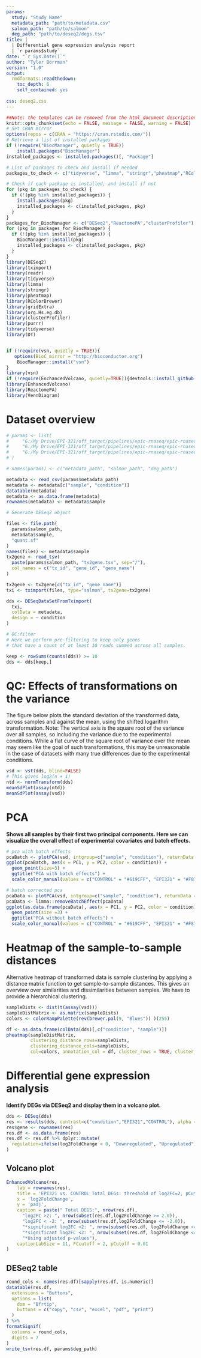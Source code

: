 ```yaml
---
params:
  study: "Study Name"
  metadata_path: "path/to/metadata.csv"
  salmon_path: "path/to/salmon"
  deg_path: "path/to/deseq2/degs.tsv"
title: |
  | Differential gene expression analysis report
  | `r params$study`
date: "`r Sys.Date()`"
author: "Tyler Borrman"
version: "1.0"
output:
  rmdformats::readthedown:
    toc_depth: 6
    self_contained: yes
    
css: deseq2.css
---
```


<!--
# Differential Gene Expression Analysis Report
This R Markdown document performs differential gene expression analysis for a specified study. 
It includes data preprocessing, statistical analysis, and visualization of results.

Usage:
rmarkdown::render(
  "bin/deseq2.rmd", 
  params = list(study = "JIRA_BDS-1008_Mouse_3m", 
  metadata_path = "G:/My Drive/EPI-321/off_target/pipelines/epic-rnaseq/epic-rnaseq/JIRA_BDS-1008_Mouse_3m/mouse_3m_samplesheet_deseq2.csv",
  salmon_path = "G:/My Drive/EPI-321/off_target/pipelines/epic-rnaseq/epic-rnaseq/JIRA_BDS-1008_Mouse_3m/salmon",
  deg_path = "G:/My Drive/EPI-321/off_target/pipelines/epic-rnaseq/epic-rnaseq/JIRA_BDS-1008_Mouse_3m/deseq2/JIRA_BDS-1008_Mouse_3m_degs.tsv")
)
-->

```r
##Note: the templates can be removed from the html_document description section if knitting is desired
knitr::opts_chunk$set(echo = FALSE, message = FALSE, warning = FALSE)
# Set CRAN mirror
options(repos = c(CRAN = "https://cran.rstudio.com/"))
# Retrieve a list of installed packages
if (!require("BiocManager", quietly = TRUE))
    install.packages("BiocManager")
installed_packages <- installed.packages()[, "Package"]

# List of packages to check and install if needed
packages_to_check <- c("tidyverse", "limma", "stringr","pheatmap","RColorBrewer","gridExtra","org.Hs.eg.db","purrr","tidyverse","VennDiagram")

# Check if each package is installed, and install if not
for (pkg in packages_to_check) {
  if (!(pkg %in% installed_packages)) {
    install.packages(pkg)
    installed_packages <- c(installed_packages, pkg)
  }
}
packages_for_BiocManager <- c("DESeq2","ReactomePA","clusterProfiler")
for (pkg in packages_for_BiocManager) {
  if (!(pkg %in% installed_packages)) {
    BiocManager::install(pkg)
    installed_packages <- c(installed_packages, pkg)
  }
}
library(DESeq2)
library(tximport)
library(readr)
library(tidyverse)
library(limma)
library(stringr)
library(pheatmap)
library(RColorBrewer)
library(gridExtra)
library(org.Hs.eg.db)
library(clusterProfiler)
library(purrr)
library(tidyverse)
library(DT)


if (!require(vsn, quietly = TRUE)){ 
   options(BioC_mirror = "http://bioconductor.org")
	BiocManager::install("vsn")
}
library(vsn)
if (!require(EnchancedVolcano, quietly=TRUE)){devtools::install_github('kevinblighe/EnhancedVolcano')}
library(EnhancedVolcano)
library(ReactomePA)
library(VennDiagram)
```
# Dataset overview

```r

# params <- list(
#     "G:/My Drive/EPI-321/off_target/pipelines/epic-rnaseq/epic-rnaseq/JIRA_BDS-1008_Mouse_3m/mouse_3m_samplesheet_deseq2.csv",
#     "G:/My Drive/EPI-321/off_target/pipelines/epic-rnaseq/epic-rnaseq/JIRA_BDS-1008_Mouse_3m/salmon",
#     "G:/My Drive/EPI-321/off_target/pipelines/epic-rnaseq/epic-rnaseq/JIRA_BDS-1008_Mouse_3m/deseq2/JIRA_BDS-1008_Mouse_3m_degs.tsv"
# )

# names(params) <- c("metadata_path", "salmon_path", "deg_path")

metadata <- read_csv(params$metadata_path)
metadata <- metadata[c("sample", "condition")]
datatable(metadata)
metadata <- as.data.frame(metadata)
rownames(metadata) <- metadata$sample
```



```r
# Generate DESeq2 object

files <- file.path(
  params$salmon_path,
  metadata$sample,
  "quant.sf"
)
names(files) <- metadata$sample
tx2gene <- read_tsv(
  paste(params$salmon_path, "tx2gene.tsv", sep="/"),
  col_names = c("tx_id", "gene_id", "gene_name")
)

tx2gene <- tx2gene[c("tx_id", "gene_name")]
txi <- tximport(files, type="salmon", tx2gene=tx2gene)

dds <- DESeqDataSetFromTximport(
  txi,
  colData = metadata,
  design = ~ condition
)

```

```r
# QC:filter
# Here we perform pre-filtering to keep only genes 
# that have a count of at least 10 reads summed across all samples.

keep <- rowSums(counts(dds)) >= 10
dds <- dds[keep,]
```


# QC: Effects of transformations on the variance
The figure below plots the standard deviation of the transformed data, across samples and against the mean, using the shifted logarithm transformation.
Note: The vertical axis is the square root of the variance over all samples, 
so including the variance due to the experimental conditions. 
While a flat curve of the square root of variance over the mean may seem like the goal of such transformations, 
this may be unreasonable in the case of datasets with many true differences due to the experimental conditions. 

```r
vsd <- vst(dds, blind=FALSE)
# This gives log2(n + 1)
ntd <- normTransform(dds)
meanSdPlot(assay(ntd))
meanSdPlot(assay(vsd))

```

# PCA
**Shows all samples by their first two principal components. Here we can visualize the overall effect of experimental covariates and batch effects.** 

```r

# pca with batch effects
pcaBatch <- plotPCA(vsd, intgroup=c("sample", "condition"), returnData = T)
ggplot(pcaBatch, aes(x = PC1, y = PC2, color = condition)) + 
  geom_point(size=3) +
  ggtitle("PCA with batch effects") +
  scale_color_manual(values = c("CONTROL" = "#619CFF", "EPI321" = "#F8766D"))

# batch corrected pca
pcaData <- plotPCA(vsd, intgroup=c("sample", "condition"), returnData = T)
pcaData <- limma::removeBatchEffect(pcaData)
ggplot(as.data.frame(pcaData), aes(x = PC1, y = PC2, color = condition)) + 
  geom_point(size =3) +
  ggtitle("PCA without batch effects") +
  scale_color_manual(values = c("CONTROL" = "#619CFF", "EPI321" = "#F8766D"))
```

# Heatmap of the sample-to-sample distances
Alternative heatmap of transformed data is sample clustering by applying a distance matrix function to
get sample-to-sample distances. This gives an overview over similarities and dissimilarities between samples. 
We have to provide a hierarchical clustering.

```r

sampleDists <- dist(t(assay(vsd)))
sampleDistMatrix <- as.matrix(sampleDists)
colors <- colorRampPalette(rev(brewer.pal(9, "Blues")) )(255)

df <- as.data.frame(colData(dds)[,c("condition", "sample")])
pheatmap(sampleDistMatrix,
         clustering_distance_rows=sampleDists,
         clustering_distance_cols=sampleDists,
         col=colors, annotation_col = df, cluster_rows = TRUE, cluster_cols = TRUE)

```

# Differential gene expression analysis
**Identify DEGs via DESeq2 and display them in a volcano plot.**

```r
dds <- DESeq(dds)
res <- results(dds, contrast=c("condition","EPI321","CONTROL"), alpha = 0.01) 
res$gene <- rownames(res)
res.df <- as.data.frame(res)
res.df <- res.df %>% dplyr::mutate(
  regulation=ifelse(log2FoldChange < 0, "Downregulated", "Upregulated")
)
```

## Volcano plot

```r
EnhancedVolcano(res,
    lab = rownames(res),
    title = 'EPI321 vs. CONTROL Total DEGs: threshold of log2FC=2, pCutoff=0.01',
    x = 'log2FoldChange',
    y = 'padj',
    caption = paste(" Total DEGS:", nrow(res.df),
      "log2FC >2: ", nrow(subset(res.df,log2FoldChange >= 2.0)),
      "log2FC < -2: ", nrow(subset(res.df,log2FoldChange <= -2.0)),
      "*significant log2FC >2: ", nrow(subset(res.df, log2FoldChange >= 2.0 & padj <=0.01)),
      "*significant log2FC <2: ", nrow(subset(res.df, log2FoldChange <= -2.0 & padj <=0.01)),
      "*Using adjusted p-values"),
    captionLabSize = 11, FCcutoff = 2, pCutoff = 0.01
)
```

## DESeq2 table

```r
round_cols <- names(res.df)[sapply(res.df, is.numeric)]
datatable(res.df,
  extensions = "Buttons",
  options = list(
    dom = "Bfrtip",
    buttons = c("copy", "csv", "excel", "pdf", "print")
  )
) %>%
formatSignif(
  columns = round_cols,
  digits = 7
)
write_tsv(res.df, params$deg_path)
```

